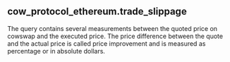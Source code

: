 ## cow_protocol_ethereum.trade_slippage 
The query contains several measurements between the quoted price on cowswap and  the executed price. The price difference between the quote and the actual price  is called price improvement and is measured as percentage or in absolute dollars.


